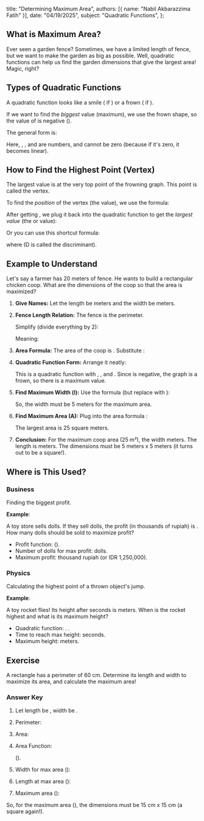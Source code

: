   title: "Determining Maximum Area",
  authors: [{ name: "Nabil Akbarazzima Fatih" }],
  date: "04/19/2025",
  subject: "Quadratic Functions",
};

## What is Maximum Area?

Ever seen a garden fence? Sometimes, we have a limited length of fence, but we want to make the garden as big as possible. Well, quadratic functions can help us find the garden dimensions that give the largest area! Magic, right?

## Types of Quadratic Functions

A quadratic function looks like a smile (<InlineMath math="ax^2 + bx + c" /> if <InlineMath math="a > 0" />) or a frown (<InlineMath math="ax^2 + bx + c" /> if <InlineMath math="a < 0" />).

If we want to find the _biggest_ value (maximum), we use the frown shape, so the value of <InlineMath math="a" /> is negative (<InlineMath math="a < 0" />).

The general form is:

<BlockMath math="f(x) = ax^2 + bx + c" />

Here, <InlineMath math="a" />, <InlineMath math="b" />, and <InlineMath math="c" /> are numbers, and <InlineMath math="a" /> cannot be zero (because if it's zero, it becomes linear).

## How to Find the Highest Point (Vertex)

The largest value is at the very top point of the frowning graph. This point is called the vertex.

To find the _position_ of the vertex (the <InlineMath math="x" /> value), we use the formula:

<BlockMath math="x_p = -\frac{b}{2a}" />

After getting <InlineMath math="x_p" />, we plug it back into the quadratic function to get the _largest value_ (the <InlineMath math="y" /> or <InlineMath math="f(x)" /> value):

<BlockMath math="y_p = f(x_p) = a(x_p)^2 + b(x_p) + c" />

Or you can use this shortcut formula:

<BlockMath math="y_p = -\frac{D}{4a}" />

where <InlineMath math="D = b^2 - 4ac" /> (D is called the discriminant).

## Example to Understand

Let's say a farmer has 20 meters of fence. He wants to build a rectangular chicken coop. What are the dimensions of the coop so that the area is maximized?

1.  **Give Names:** Let the length be <InlineMath math="p" /> meters and the width be <InlineMath math="l" /> meters.
2.  **Fence Length Relation:** The fence is the perimeter.

    <BlockMath math="2p + 2l = 20" />

    Simplify (divide everything by 2):

    <BlockMath math="p + l = 10" />

    Meaning:

    <BlockMath math="p = 10 - l" />

3.  **Area Formula:** The area of the coop is <InlineMath math="A = p \times l" />. Substitute <InlineMath math="p" />:

    <div className="flex flex-col gap-4">
      <BlockMath math="A(l) = (10 - l) \times l" />
      <BlockMath math="A(l) = 10l - l^2" />
    </div>

4.  **Quadratic Function Form:** Arrange it neatly:

    <BlockMath math="A(l) = -l^2 + 10l" />

    This is a quadratic function with <InlineMath math="a = -1" />, <InlineMath math="b = 10" />, and <InlineMath math="c = 0" />. Since <InlineMath math="a" /> is negative, the graph is a frown, so there is a maximum value.

5.  **Find Maximum Width (l):** Use the formula <InlineMath math="x_p = -b / (2a)" /> (but replace <InlineMath math="x" /> with <InlineMath math="l" />):

    <BlockMath math="l_p = -\frac{b}{2a} = -\frac{10}{2 \times (-1)} = -\frac{10}{-2} = 5" />

    So, the width must be 5 meters for the maximum area.

6.  **Find Maximum Area (A):** Plug <InlineMath math="l = 5" /> into the area formula <InlineMath math="A(l) = 10l - l^2" />:

    <BlockMath math="A(5) = 10(5) - (5)^2 = 50 - 25 = 25" />

    The largest area is 25 square meters.

7.  **Conclusion:** For the maximum coop area (25 m²), the width <InlineMath math="l=5" /> meters. The length is <InlineMath math="p = 10 - l = 10 - 5 = 5" /> meters. The dimensions must be 5 meters x 5 meters (it turns out to be a square!).

## Where is This Used?

### Business

Finding the biggest profit.

**Example**:

A toy store sells dolls. If they sell <InlineMath math="x" /> dolls, the profit (in thousands of rupiah) is <InlineMath math="P(x) = 100x - 2x^2" />. How many dolls should be sold to maximize profit?

- Profit function: <InlineMath math="P(x) = -2x^2 + 100x" /> (<InlineMath math="a=-2, b=100" />).
- Number of dolls for max profit: <InlineMath math="x_p = -b / (2a) = -100 / (2 \times -2) = -100 / -4 = 25" /> dolls.
- Maximum profit: <InlineMath math="P(25) = 100(25) - 2(25^2) = 2500 - 2(625) = 2500 - 1250 = 1250" /> thousand rupiah (or IDR 1,250,000).

### Physics

Calculating the highest point of a thrown object's jump.

**Example**:

A toy rocket flies! Its height after <InlineMath math="t" /> seconds is <InlineMath math="h(t) = 40t - 5t^2" /> meters. When is the rocket highest and what is its maximum height?

- Quadratic function: <InlineMath math="h(t) = -5t^2 + 40t" />. <InlineMath math="a = -5, b = 40" />.
- Time to reach max height: <InlineMath math="t_p = -b / (2a) = -40 / (2 \times -5) = -40 / -10 = 4" /> seconds.
- Maximum height: <InlineMath math="h(4) = 40(4) - 5(4^2) = 160 - 5(16) = 160 - 80 = 80" /> meters.

## Exercise

A rectangle has a perimeter of 60 cm. Determine its length and width to maximize its area, and calculate the maximum area!

### Answer Key

1.  Let length be <InlineMath math="p" />, width be <InlineMath math="l" />.
2.  Perimeter:

    <div className="flex flex-col gap-4">
      <BlockMath math="2p + 2l = 60" />
      <BlockMath math="p + l = 30" />
      <BlockMath math="p = 30 - l" />
    </div>

3.  Area:

    <div className="flex flex-col gap-4">
      <BlockMath math="L(l) = p \times l = (30 - l)l" />
      <BlockMath math="L(l) = 30l - l^2" />
    </div>

4.  Area Function:

    <BlockMath math="L(l) = -l^2 + 30l" />

    (<InlineMath math="a = -1, b = 30" />).

5.  Width for max area (<InlineMath math="l_p" />):

    <BlockMath math="l_p = -b / (2a) = -30 / (2 \times -1) = -30 / -2 = 15 \text{ cm}" />

6.  Length at max area (<InlineMath math="p" />):

    <BlockMath math="p = 30 - l = 30 - 15 = 15 \text{ cm}" />

7.  Maximum area (<InlineMath math="L_{max}" />):

    <BlockMath math="L(15) = 30(15) - (15)^2 = 450 - 225 = 225 \text{ cm}^2" />

So, for the maximum area (<InlineMath math="L_{max} = 225 \text{ cm}^2" />), the dimensions must be 15 cm x 15 cm (a square again!).
